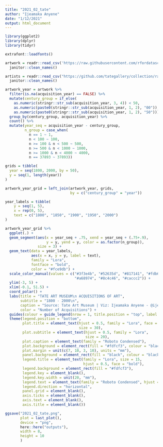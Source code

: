 ```yaml
---
title: "2021_02_tate"
author: "Ijeamaka Anyene"
date: "1/12/2021"
output: html_document
---
```


```r
library(ggplot2)
library(dplyr)
library(tidyr)
```

```r
extrafont::loadfonts()

```

```r
artwork = readr::read_csv('https://raw.githubusercontent.com/rfordatascience/tidytuesday/master/data/2021/2021-01-12/artwork.csv') %>%
  janitor::clean_names()

artists = readr::read_csv("https://github.com/tategallery/collection/raw/master/artist_data.csv") %>%
  janitor::clean_names()
```

```r
artwork_year = artwork %>% 
  filter(is.na(acquisition_year) == FALSE) %>%
  mutate(century_group = if_else(
    as.numeric(stringr::str_sub(acquisition_year, 3, 4)) < 50,
    as.numeric(paste0(stringr::str_sub(acquisition_year, 1, 2), "00")),
    as.numeric(paste0(stringr::str_sub(acquisition_year, 1, 2), "50")))) %>%
  group_by(century_group, acquisition_year) %>%
  count() %>%
  mutate(year_seq = acquisition_year - century_group,
         n_group = case_when(
           n == 1 ~ 1,
           n < 100 ~ 100,
           n >= 100 & n < 500 ~ 500,
           n >= 500 & n < 1000 ~ 1000,
           n >= 1000 & n < 4000 ~ 4000,
           n == 37893 ~ 37893))
```


```r
grids = tibble(
  year = seq(1800, 2000, by = 50),
  y = seq(1, length(year))
)
```

```r
artwork_year_grid = left_join(artwork_year, grids,
                              by = c("century_group" = "year"))

```

```r
year_labels = tibble(
    y = seq(1, 5),
    x = rep(0, 5), 
    text = c("1800", "1850", "1900", "1950", "2000")
)

```

```r
artwork_year_grid %>%
  ggplot(.) +
  geom_segment(aes(x = year_seq + .75, xend = year_seq + (.75+.9),
                   y = y, yend = y, color = as.factor(n_group)),
               size = 3) +
  geom_text(data = year_labels,
            aes(x = x, y = y, label = text),
            family = "Lora",
            fontface = "bold",
            color = "#fce9db") +
  scale_color_manual(values = c("#3f3e4b", "#52635d", "#817141", "#fdb66e",
                                "#a68974", "#8c4c46", "#caccc2")) +
  ylim(-3, 5) +
  xlim(-0.1, 51.5) +
  coord_polar() +
  labs(title = "TATE ART MUSEUM\n ACQUISITIONS OF ART",
       subtitle = "1800 - 2000\n", 
       caption = "Source: Tate Art Museum | Viz: Ijeamaka Anyene - @ijeamaka_a",
       color = "Number of Acquisitions") +
  guides(colour = guide_legend(nrow = 1, title.position = "top", label.position = "bottom")) +
  theme(legend.position = "bottom",
        plot.title = element_text(hjust = 0.5, family = "Lora", face = "bold",
                                  size = 30),
        plot.subtitle = element_text(hjust = 0.5, family = "Lora",
                                     size = 20),
        plot.caption = element_text(family = "Roboto Condensed"),
        plot.background = element_rect(fill = "#fdfcf3", colour = "black", size = 3),
        plot.margin = unit(c(7, 10, 3, 10), units = "mm"),
        panel.background = element_rect(fill = "black", colour = "black"),
        legend.title = element_text(family = "Lora", size = 15, 
                                    hjust = 0.5, face = "bold"),
        legend.background = element_rect(fill = "#fdfcf3"),
        legend.key = element_blank(),
        legend.key.width = unit(20, "mm"),
        legend.text = element_text(family = "Roboto Condensed", hjust = 0.5, size = 12),
        legend.direction = "horizontal",
        panel.grid = element_blank(),
        axis.ticks = element_blank(),
        axis.text = element_blank(),
        axis.title = element_blank())

```


```r
ggsave("2021_02_tate.png",
       plot = last_plot(),
       device = "png",
       here::here("outputs"),
       width = 8,
       height = 10
       )

```


